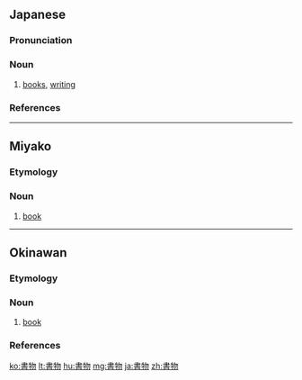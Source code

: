 ==Japanese==
{{ja-kanjitab|しょ|もつ|yomi=o}}

===Pronunciation===
{{ja-pron|yomi=o|しょもつ|acc=1|acc_ref=DJR,NHK}}

===Noun===
{{ja-noun|しょもつ}}

# [[book]]s, [[writing]]

===References===
<references/>

----

==Miyako==

===Etymology===
{{rfe|mvi|Cognate with the {{cog|ja|しょもつ||tr=shomotsu|book}}.}}

===Noun===
{{head|mvi|noun|hiragana|すぃむくㇲ|romaji|simuks}}

# [[book]]

----

==Okinawan==

===Etymology===
{{ryu-OG|54|しゆむつぃ}}

===Noun===
{{head|ryu|noun|hiragana|すむち|romaji|sumuchi|hiragana|しむち|romaji|shimuchi}}

# [[book]]

===References===
<references/>

[[ko:書物]]
[[lt:書物]]
[[hu:書物]]
[[mg:書物]]
[[ja:書物]]
[[zh:書物]]